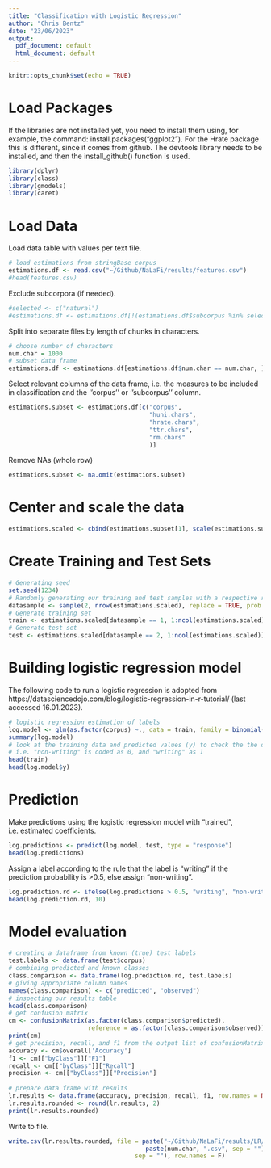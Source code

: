 ```yaml
---
title: "Classification with Logistic Regression"
author: "Chris Bentz"
date: "23/06/2023"
output:
  pdf_document: default
  html_document: default
---
```


```r
knitr::opts_chunk$set(echo = TRUE)
```

# Load Packages
If the libraries are not installed yet, you need to install them using, for example, the command: install.packages("ggplot2"). For the Hrate package this is different, since it comes from github. The devtools library needs to be installed, and then the install_github() function is used.
```r
library(dplyr)
library(class)
library(gmodels)
library(caret)
```

# Load Data
Load data table with values per text file. 
```r
# load estimations from stringBase corpus
estimations.df <- read.csv("~/Github/NaLaFi/results/features.csv")
#head(features.csv)
```

Exclude subcorpora (if needed).
```r
#selected <- c("natural")
#estimations.df <- estimations.df[!(estimations.df$subcorpus %in% selected), ]
```

Split into separate files by length of chunks in characters.
```r
# choose number of characters
num.char = 1000
# subset data frame
estimations.df <- estimations.df[estimations.df$num.char == num.char, ]
```

Select relevant columns of the data frame, i.e. the measures to be included in classification and the ''corpus'' or ''subcorpus'' column.
```r
estimations.subset <- estimations.df[c("corpus",
                                       "huni.chars", 
                                       "hrate.chars", 
                                       "ttr.chars", 
                                       "rm.chars"
                                       )]
```

Remove NAs (whole row)
```r
estimations.subset <- na.omit(estimations.subset)
```

# Center and scale the data
```r
estimations.scaled <- cbind(estimations.subset[1], scale(estimations.subset[2:ncol(estimations.subset)]))
```

# Create Training and Test Sets
```r
# Generating seed
set.seed(1234)
# Randomly generating our training and test samples with a respective ratio of 2/3 and 1/3
datasample <- sample(2, nrow(estimations.scaled), replace = TRUE, prob = c(0.67, 0.33))
# Generate training set
train <- estimations.scaled[datasample == 1, 1:ncol(estimations.scaled)]
# Generate test set 
test <- estimations.scaled[datasample == 2, 1:ncol(estimations.scaled)]
```

# Building logistic regression model
The following code to run a logistic regression is adopted from https://datasciencedojo.com/blog/logistic-regression-in-r-tutorial/ (last accessed 16.01.2023).
```r
# logistic regression estimation of labels
log.model <- glm(as.factor(corpus) ~., data = train, family = binomial(link = "logit"))
summary(log.model)
# look at the training data and predicted values (y) to check the the dummy coding,
# i.e. "non-writing" is coded as 0, and "writing" as 1
head(train)
head(log.model$y)
```

# Prediction
Make predictions using the logistic regression model with "trained", i.e. estimated coefficients.
```r
log.predictions <- predict(log.model, test, type = "response")
head(log.predictions)
```
Assign a label according to the rule that the label is "writing" if the prediction probability is >0.5, else assign "non-writing". 
```r
log.prediction.rd <- ifelse(log.predictions > 0.5, "writing", "non-writing")
head(log.prediction.rd, 10)
```

# Model evaluation
```r
# creating a dataframe from known (true) test labels
test.labels <- data.frame(test$corpus)
# combining predicted and known classes
class.comparison <- data.frame(log.prediction.rd, test.labels)
# giving appropriate column names
names(class.comparison) <- c("predicted", "observed")
# inspecting our results table
head(class.comparison)
# get confusion matrix
cm <- confusionMatrix(as.factor(class.comparison$predicted), 
                      reference = as.factor(class.comparison$observed))
print(cm)
# get precision, recall, and f1 from the output list of confusionMatrix()
accuracy <- cm$overall['Accuracy']
f1 <- cm[["byClass"]]["F1"]
recall <- cm[["byClass"]]["Recall"]
precision <- cm[["byClass"]]["Precision"]
  
# prepare data frame with results
lr.results <- data.frame(accuracy, precision, recall, f1, row.names = NULL)
lr.results.rounded <- round(lr.results, 2)
print(lr.results.rounded)
```

Write to file.
```r
write.csv(lr.results.rounded, file = paste("~/Github/NaLaFi/results/LR/results_logReg_", 
                                      paste(num.char, ".csv", sep = ""), 
                                   sep = ""), row.names = F)
```